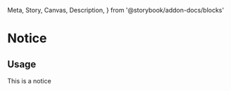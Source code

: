   Meta,
  Story,
  Canvas,
  Description,
} from '@storybook/addon-docs/blocks'

<Meta title="Components/Notice" component={Notice} />

# Notice

## Usage

<Canvas>
  <Story name="basic">
    <Notice>This is a notice</Notice>
  </Story>
</Canvas>
